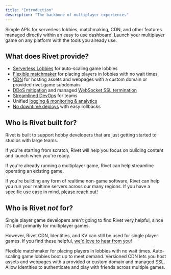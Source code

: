 ```yaml
---
title: "Introduction"
description: "The backbone of multiplayer experiences"
---
```


Simple APIs for serverless lobbies, matchmaking, CDN, and other features managed directly within an easy to use dashboard. Launch your multiplayer game on any platform with the tools you already use.

## What does Rivet provide?

- [Serverless Lobbies](/serverless-lobbies/introduction) for auto-scaling game lobbies
- [Flexible matchmaker](/matchmaker/introduction) for placing players in lobbies with no wait times
- [CDN](/cdn/introduction) for hosting assets and webpages with a custom domain or provided rivet.game subdomain
- [DDoS mitigation](concepts/ddos) and managed [WebSocket SSL termination](/serverless-lobbies/concepts/ssl)
- [Streamlined DevOps](/general/guides/namespaces-and-versions) for teams
- Unified [logging & monitoring & analytics](/serverless-lobbies/concepts/logging-metrics)
- [No downtime deploys](/serverless-lobbies/concepts/instant-deploys) with easy rollbacks

## Who is Rivet built for?

Rivet is built to support hobby developers that are just getting started to studios with large teams.

If you're starting from scratch, Rivet will help you focus on building content and launch when you're ready.

If you're already running a multiplayer game, Rivet can help streamline operating an existing game.

If you're building any form of realtime non-game software, Rivet can help you run your realtime servers across our many regions. If you have a specific use case in mind, [please reach out](https://discord.gg/BG2vqsJczH)!

## Who is Rivet *not* for?

Single player game developers aren't going to find Rivet very helpful, since it's built primarily for multiplayer games.

However, Rivet CDN, Identities, and KV can still be used for single player games. If you find these helpful, [we'd love to hear from you](https://discord.gg/BG2vqsJczH)!

<CardGroup>
	<Card
		title="5 Minute Crash Course"
		icon="graduation-cap"
		iconType="duotone"
		href="/general/guides/crash-course"
	/>
	<Card
		title="Libraries"
		icon="books"
		iconType="duotone"
		href="/general/libraries"
	/>
	<Card
		title="Matchmaker"
		icon="chess-knight"
		iconType="duotone"
		href="/matchmaker/introduction"
	>
		Flexible matchmaker for placing players in lobbies with no wait times.
	</Card>
	<Card
		title="Serverless Lobbies"
		icon="server"
		iconType="duotone"
		href="/serverless-lobbies/introduction"
	>
		Auto-scaling game lobbies boot up to meet demand.
	</Card>
	<Card
		title="CDN"
		icon="globe"
		iconType="duotone"
		href="/cdn/introduction"
	>
		Versioned CDN lets you host assets and webpages with a provided or custom domain and managed SSL.
	</Card>
	<Card
		title="Identity"
		icon="key"
		iconType="duotone"
		href="/identity/introduction"
	>
		Allow identities to authenticate and play with friends across multiple games.
	</Card>
</CardGroup>
